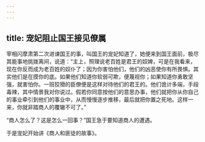 ```yaml
---
---
---
```

title: 宠妃阻止国王接见僚属
---




宰相闪摩肃第二次进谏国王的事，叫国王的宠妃知道了，她便来到国王面前，极尽其能事地挑拨离间，说道：“主上，照理说老百姓是君王的奴婢，可是在我看来，现在你反而成为老百姓的奴仆了；因为你害怕他们，他们的凶恶使你有所畏惧。其实他们是在摸你的底。如果他们知道你软弱可欺，便蔑视你；如果知道你勇敢坚强，就害怕你。一班狡猾的臣僚便是这样对待他们的君王的。他们诡计多端，手段毒辣，其中情景我对你说过。假若你同意按他们的意思办事，他们就把你从你自己的事业牵引到他们的事业中，从而慢慢逐步推移，最后就把你置之死地。这样一来，你就非踏商人的覆辙不可了。”

“商人怎么了？这是怎么一回事？”国王急于要知道商人的遭遇。

于是宠妃开始讲《商人和匪徒的故事》。